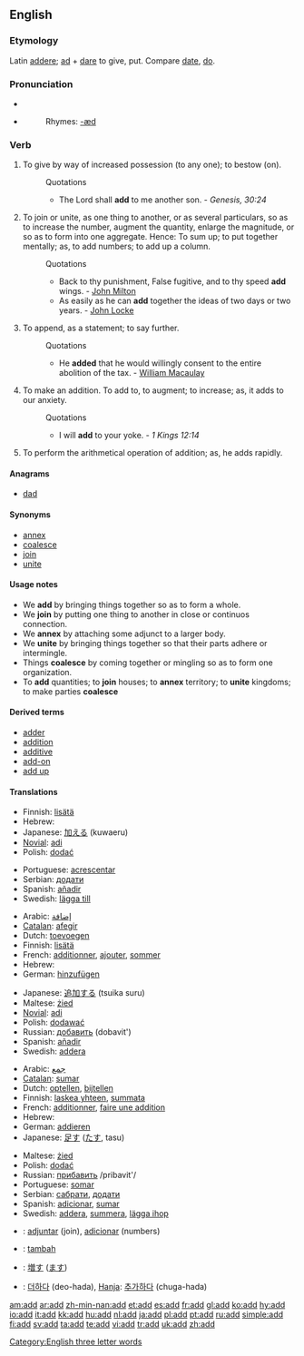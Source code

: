 {{see|ADD}}
==English==
[[Category:English three letter words]]

===Etymology===
Latin [[addere]]; [[ad]] + [[dare]] to give, put. Compare [[date]], [[do]].

===Pronunciation===
*{{IPA|/æd/}}
*{{audio|en-us-add.ogg|Audio (US)}}
*:Rhymes: [[Rhymes:English:-æd|-æd]]

===Verb===
{{en-verb}}

#{{transitive}} To give by way of increased possession (to any one); to bestow (on).
#:Quotations
#:*The Lord shall '''add''' to me another son. - ''Genesis, 30:24''
#{{transitive}} To join or unite, as one thing to another, or as several particulars, so as to increase the number, augment the quantity, enlarge the magnitude, or so as to form into one aggregate. Hence: To sum up; to put together mentally; as, to add numbers; to add up a column.
#:Quotations
#:*Back to thy punishment, False fugitive, and to thy speed '''add''' wings. - [[w:John Milton|John Milton]]
#:*As easily as he can '''add''' together the ideas of two days or two years. - [[John Locke]]
#{{transitive}} To append, as a statement; to say further.
#:Quotations
#:*He '''added''' that he would willingly consent to the entire abolition of the tax. - [[William Macaulay]]
#{{intransitive}} To make an addition.  To add to, to augment; to increase; as, it adds to our anxiety. 
#:Quotations
#:*I will '''add''' to your yoke. - ''1 Kings 12:14''
#{{intransitive}} {{math}} To perform the arithmetical operation of addition; as, he adds rapidly.

====Anagrams====
*[[dad]]

====Synonyms====
*[[annex]]
*[[coalesce]]
*[[join]]
*[[unite]]

====Usage notes====
*We '''add''' by bringing things together so as to form a whole. 
*We '''join''' by putting one thing to another in close or continuos connection. 
*We '''annex''' by attaching some adjunct to a larger body. 
*We '''unite''' by bringing things together so that their parts adhere or intermingle. 
*Things '''coalesce''' by coming together or mingling so as to form one organization. 
*To '''add''' quantities; to '''join''' houses; to '''annex''' territory; to '''unite''' kingdoms; to make parties '''coalesce'''

====Derived terms====
*[[adder#Noun 2|adder]]
*[[addition]]
*[[additive]]
*[[add-on]]
*[[add up]]

====Translations====
{{trans-top|to append, as a statement}}
*Finnish: [[lisätä]]
*Hebrew: {{he-translation|להוסיף|lehosíf}}
*Japanese: [[加える]] (kuwaeru)
*[[Novial]]: [[adi]]
*Polish: [[dodać]]
{{trans-mid}}
*Portuguese: [[acrescentar]]
*Serbian: [[додати]]
*Spanish: [[añadir]]
*Swedish: [[lägga till]]
{{trans-bottom}}

{{trans-top|to make an addition}}
*Arabic: [[إضافة]]
*[[Catalan]]: [[afegir]]
*Dutch: [[toevoegen]]
*Finnish: [[lisätä]]
*French: [[additionner]], [[ajouter]], [[sommer]]
*Hebrew: {{he-translation|להוסיף|lehosíf}}
*German: [[hinzufügen]]
{{trans-mid}}
*Japanese: [[追加する]] (tsuika suru)
*Maltese: [[żied]]
*[[Novial]]: [[adi]]
*Polish: [[dodawać]]
*Russian: [[добавить]] (dobavit')
*Spanish: [[añadir]]
*Swedish: [[addera]]
{{trans-bottom}}

{{trans-top|to perform the arithmetical operation of addition}}
*Arabic: [[جمع]]
*[[Catalan]]: [[sumar]]
*Dutch: [[optellen]], [[bijtellen]]
*Finnish: [[laskea yhteen]], [[summata]]
*French: [[additionner]], [[faire une addition]] 
*Hebrew: {{he-translation|לחבר|lekhabér}}
*German: [[addieren]]
*Japanese: [[足す]] ([[たす]], tasu)
{{trans-mid}}
*Maltese: [[żied]]
*Polish: [[dodać]]
*Russian: [[:ru:прибавить|прибавить]] /pribavit'/
*Portuguese: [[somar]]
*Serbian: [[сабрати]], [[додати]]
*Spanish: [[adicionar]], [[sumar]]
*Swedish: [[addera]], [[summera]], [[lägga ihop]]
{{trans-bottom}}

{{checktrans-top}}
*{{ttbc|Ido}}: [[adjuntar]] (join), [[adicionar]] (numbers)
*{{ttbc|Indonesian}}: [[tambah]]
*{{ttbc|Japanese}}: [[増す]] ([[ます]])
*{{ttbc|Korean}}: [[더하다]] (deo-hada), [[Hanja]]: [[추가하다]] (chuga-hada)
{{trans-bottom}}

{{webster}}

[[am:add]]
[[ar:add]]
[[zh-min-nan:add]]
[[et:add]]
[[es:add]]
[[fr:add]]
[[gl:add]]
[[ko:add]]
[[hy:add]]
[[io:add]]
[[it:add]]
[[kk:add]]
[[hu:add]]
[[nl:add]]
[[ja:add]]
[[pl:add]]
[[pt:add]]
[[ru:add]]
[[simple:add]]
[[fi:add]]
[[sv:add]]
[[ta:add]]
[[te:add]]
[[vi:add]]
[[tr:add]]
[[uk:add]]
[[zh:add]]
